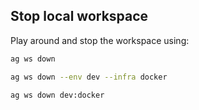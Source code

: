 ## Stop local workspace

Play around and stop the workspace using:

<CodeGroup>

```bash terminal
ag ws down
```

```bash full options
ag ws down --env dev --infra docker
```

```bash shorthand
ag ws down dev:docker
```

</CodeGroup>
